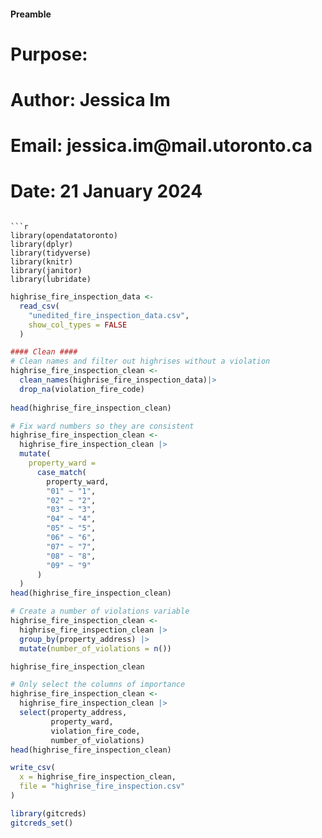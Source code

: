 #### Preamble ####
# Purpose:
# Author: Jessica Im
# Email: jessica.im@mail.utoronto.ca
# Date: 21 January 2024
```

```r
library(opendatatoronto)
library(dplyr)
library(tidyverse)
library(knitr)
library(janitor)
library(lubridate)
```


```r
highrise_fire_inspection_data <-
  read_csv(
    "unedited_fire_inspection_data.csv",
    show_col_types = FALSE
  )
```


```r
#### Clean ####
# Clean names and filter out highrises without a violation
highrise_fire_inspection_clean <-
  clean_names(highrise_fire_inspection_data)|>
  drop_na(violation_fire_code)
  
head(highrise_fire_inspection_clean)
```


```r
# Fix ward numbers so they are consistent
highrise_fire_inspection_clean <-
  highrise_fire_inspection_clean |>
  mutate(
    property_ward =
      case_match(
        property_ward,
        "01" ~ "1",
        "02" ~ "2",
        "03" ~ "3",
        "04" ~ "4",
        "05" ~ "5",
        "06" ~ "6",
        "07" ~ "7",
        "08" ~ "8",
        "09" ~ "9"
      )
  )
head(highrise_fire_inspection_clean)
```

```r
# Create a number of violations variable
highrise_fire_inspection_clean <-
  highrise_fire_inspection_clean |>
  group_by(property_address) |>
  mutate(number_of_violations = n())

highrise_fire_inspection_clean

```

```r
# Only select the columns of importance
highrise_fire_inspection_clean <-
  highrise_fire_inspection_clean |>
  select(property_address,
         property_ward,
         violation_fire_code,
         number_of_violations)
head(highrise_fire_inspection_clean)
```



```r
write_csv(
  x = highrise_fire_inspection_clean,
  file = "highrise_fire_inspection.csv"
)
```


```r
library(gitcreds)
gitcreds_set()
```


